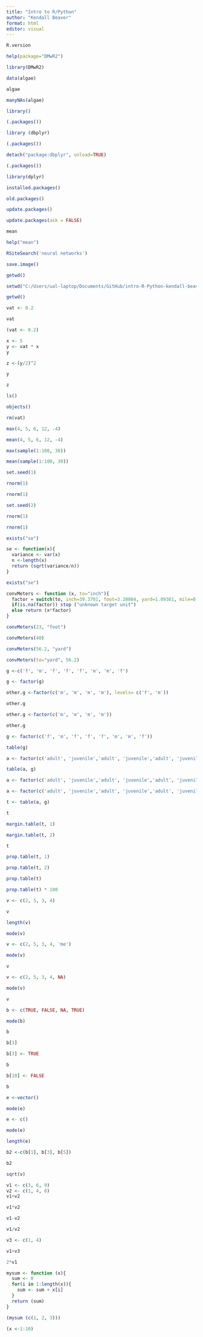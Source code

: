 ```yaml
---
title: "Intro to R/Python"
author: "Kendall Beaver"
format: html
editor: visual
---
```


```r
R.version

help(package="DMwR2")

library(DMwR2)

data(algae)

algae

manyNAs(algae)

library()

(.packages())

library (dbplyr)

(.packages())

detach("package:dbplyr", unload=TRUE)

(.packages())

library(dplyr)

installed.packages()

old.packages()

update.packages()

update.packages(ask = FALSE)

mean

help("mean")

RSiteSearch('neural networks')

save.image()

getwd()

setwd("C:/Users/ual-laptop/Documents/GitHub/intro-R-Python-kendall-beaver")

getwd()

vat <- 0.2

vat

(vat <- 0.2)

x <- 5
y <- vat * x
y

z <-(y/2)^2

y

z

ls()

objects()

rm(vat)

max(4, 5, 6, 12, -4)

mean(4, 5, 6, 12, -4)

max(sample(1:100, 30))

mean(sample(1:100, 30))

set.seed(1)

rnorm(1)

rnorm(1)

set.seed(2)

rnorm(1)

rnorm(1)

exists("se")

se <- function(x){
  variance <- var(x)
  n <-length(x)
  return (sqrt(variance/n))
}

exists("se")

convMeters <- function (x, to="inch"){
  factor = switch(to, inch=39.3701, foot=3.28084, yard=1.09361, mile=0.000621371, NA)
  if(is.na(factor)) stop ("unknown target unit")
  else return (x*factor)
}

convMeters(23, "foot")

convMeters(40)

convMeters(56.2, "yard")

convMeters(to="yard", 56.2)

g <-c('f', 'm', 'f', 'f', 'f', 'm', 'm', 'f')

g <- factor(g)

other.g <-factor(c('m', 'm', 'm', 'm'), levels= c('f', 'm'))

other.g

other.g <-factor(c('m', 'm', 'm', 'm'))

other.g

g <- factor(c('f', 'm', 'f', 'f', 'f', 'm', 'm', 'f'))

table(g)

a <- factor(c('adult', 'juvenile','adult', 'juvenile','adult', 'juvenile','juvenile', 'juvenile'))

table(a, g)

a <- factor(c('adult', 'juvenile','adult', 'juvenile','adult', 'juvenile','juvenile'))

a <- factor(c('adult', 'juvenile','adult', 'juvenile','adult', 'juvenile','juvenile', 'juvenile'))

t <- table(a, g)

t

margin.table(t, 1)

margin.table(t, 2)

t

prop.table(t, 1)

prop.table(t, 2)

prop.table(t)

prop.table(t) * 100

v <- c(2, 5, 3, 4)

v

length(v)

mode(v)

v <- c(2, 5, 3, 4, 'me')

mode(v)

v

v <- c(2, 5, 3, 4, NA)

mode(v)

v

b <- c(TRUE, FALSE, NA, TRUE)

mode(b)

b

b[3]

b[3] <- TRUE

b

b[10] <- FALSE

b

e <-vector()

mode(e)

e <- c()

mode(e)

length(e)

b2 <-c(b[1], b[3], b[5])

b2

sqrt(v)

v1 <- c(3, 6, 9)
v2 <- c(1, 4, 8)
v1+v2

v1*v2

v1-v2

v1/v2

v3 <- c(1, 4)

v1+v3

2*v1

mysum <- function (x){
  sum <- 0
  for(i in 1:length(x)){
    sum <- sum + x[i]
  }
  return (sum)
}

(mysum (c(1, 2, 3)))

(x <-1:10)
```
